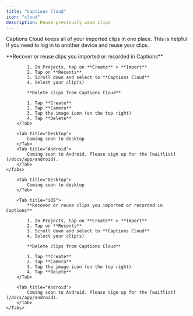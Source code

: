 ```yaml
---
title: "Captions Cloud"
icon: "cloud"
description: Reuse previously used clips
---
```


Captions Cloud keeps all of your imported clips in one place. This is helpful if you need to log in to another device and reuse your clips.


<div id="ios-tab">
    <Tabs>
        <Tab title="iOS">
            **Recover or reuse clips you imported or recorded in Captions**

            1. In Projects, tap on **Create** > **Import**
            2. Tap on **Recents**
            3. Scroll down and select to **Captions Cloud**
            4. Select your clip(s)

            **Delete clips from Captions Cloud**

            1. Tap **Create**
            2. Tap **Camera**
            3. Tap the image icon (on the top right)
            4. Tap **Delete**
        </Tab>

        <Tab title="Desktop">
            Coming soon to desktop
        </Tab>
        <Tab title="Android">
            Coming soon to Android. Please sign up for the [waitlist](/docs/app/android).
        </Tab>
    </Tabs>
</div>

<div id="desktop-tab">
    <Tabs>
    
        <Tab title="Desktop">
            Coming soon to desktop
        </Tab>

        <Tab title="iOS">
            **Recover or reuse clips you imported or recorded in Captions**

            1. In Projects, tap on **Create** > **Import**
            2. Tap on **Recents**
            3. Scroll down and select to **Captions Cloud**
            4. Select your clip(s)

            **Delete clips from Captions Cloud**

            1. Tap **Create**
            2. Tap **Camera**
            3. Tap the image icon (on the top right)
            4. Tap **Delete**
        </Tab>

        <Tab title="Android">
            Coming soon to Android. Please sign up for the [waitlist](/docs/app/android).
        </Tab>
    </Tabs>
</div>

